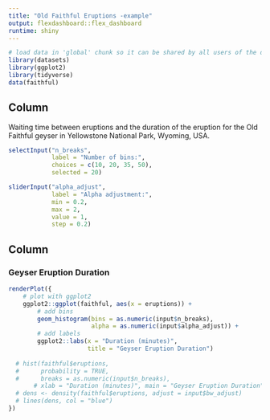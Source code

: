 ```yaml
---
title: "Old Faithful Eruptions -example"
output: flexdashboard::flex_dashboard
runtime: shiny
---
```


```r
# load data in 'global' chunk so it can be shared by all users of the dashboard
library(datasets)
library(ggplot2)
library(tidyverse)
data(faithful)
```

Column {.sidebar}
-----------------------------------------------------------------------

Waiting time between eruptions and the duration of the eruption for the
Old Faithful geyser in Yellowstone National Park, Wyoming, USA.

```r
selectInput("n_breaks", 
            label = "Number of bins:",
            choices = c(10, 20, 35, 50), 
            selected = 20)

sliderInput("alpha_adjust", 
            label = "Alpha adjustment:",
            min = 0.2, 
            max = 2, 
            value = 1, 
            step = 0.2)
```

Column
-----------------------------------------------------------------------

### Geyser Eruption Duration

```r
renderPlot({
    # plot with ggplot2
    ggplot2::ggplot(faithful, aes(x = eruptions)) + 
        # add bins 
        geom_histogram(bins = as.numeric(input$n_breaks),
                       alpha = as.numeric(input$alpha_adjust)) + 
        # add labels 
        ggplot2::labs(x = "Duration (minutes)",
                      title = "Geyser Eruption Duration")
    
  # hist(faithful$eruptions, 
  #      probability = TRUE, 
  #      breaks = as.numeric(input$n_breaks),
       # xlab = "Duration (minutes)", main = "Geyser Eruption Duration")
  # dens <- density(faithful$eruptions, adjust = input$bw_adjust)
  # lines(dens, col = "blue")
})
```

